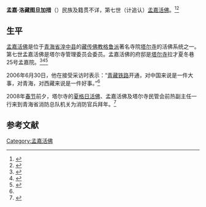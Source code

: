 '''孟嘉·洛藏图旦加措'''（{{bd|？|||}}）民族及籍贯不详，第七世（计追认）[[孟嘉活佛|孟嘉活佛]]。<ref>{{Cite web |url=http://jy.zgfj.cn/Article.asp?act=read&ClassID=3&ReadID=2229 |title=塔尔寺（文摘），中国佛教交友网，2008-06-09 |access-date=2014-05-05 |archive-date=2014-05-04 |archive-url=https://web.archive.org/web/20140504191249/http://jy.zgfj.cn/Article.asp?act=read&ClassID=3&ReadID=2229 |dead-url=yes }}</ref><ref>{{Cite web |url=http://zx.findart.com.cn/8618737-zx.html |title=夏有彩先生与青海塔尔寺第七世孟嘉活佛•洛藏图旦加措合影，搜艺搜，2008-12-02 |accessdate=2014-05-05 |archive-date=2016-03-05 |archive-url=https://web.archive.org/web/20160305085246/http://zx.findart.com.cn/8618737-zx.html |dead-url=no }}</ref>

==生平==
[[孟嘉活佛|孟嘉活佛]]是位于[[青海省|青海省]][[湟中县|湟中县]]的[[藏传佛教|藏传佛教]][[格鲁派|格鲁派]]著名寺院[[塔尔寺|塔尔寺]]的活佛系统之一。第七世孟嘉活佛是塔尔寺管理委员会委员。孟嘉活佛的府邸是[[塔尔寺|塔尔寺]]拉才夏冬巷25号孟嘉院。<ref name=wangyi>{{Cite web |url=http://news.163.com/06/0701/10/2KUIR7S800011VI3.html |title=洛藏图旦尖措：对青海对西藏来说是一件好事，网易，2006-07-01 |access-date=2014-05-05 |archive-url=https://web.archive.org/web/20140505061613/http://news.163.com/06/0701/10/2KUIR7S800011VI3.html |archive-date=2014-05-05 |dead-url=yes }}</ref><ref>{{Cite web |url=http://news.sohu.com/20060725/n244445661.shtml |title=土族风情惹人醉 古教遗珠流异彩，搜狐，2006-07-25 |accessdate=2014-05-05 |archive-date=2014-05-05 |archive-url=https://web.archive.org/web/20140505054340/http://news.sohu.com/20060725/n244445661.shtml |dead-url=no }}</ref><ref>{{Cite web |url=http://www.cjw.com.cn/cjwh/wxtd/sw/201009/t20100925_16265.shtml |title=青海行记，长江水利网，2010-09-25 |access-date=2014-05-05 |archive-date=2014-05-05 |archive-url=https://web.archive.org/web/20140505053533/http://www.cjw.com.cn/cjwh/wxtd/sw/201009/t20100925_16265.shtml |dead-url=no }}</ref>

2006年6月30日，他在接受采访时表示：“[[青藏铁路|青藏铁路]]开通，对中国来说是一件大事，对青海，对西藏来说是一件好事。”<ref name=wangyi/>

2008年[[春节|春节]]前夕，塔尔寺的[[夏格日·昂旺图旦坚措|夏格日活佛]]、孟嘉活佛及塔尔寺民管会前热副主任一行来到青海省消防总队机关为消防官兵拜年。<ref>{{Cite web |url=http://119.china.com.cn/txt/txt/2008-01/31/content_2043027.htm |title=藏传佛教寺院塔尔寺活佛到青海消防总队拜年，中国消防在线，2008-01-31 |access-date=2014-05-05 |archive-url=https://web.archive.org/web/20140505104918/http://119.china.com.cn/txt/txt/2008-01/31/content_2043027.htm |archive-date=2014-05-05 |dead-url=yes }}</ref>

==参考文献==
{{reflist}}

[[Category:孟嘉活佛|Category:孟嘉活佛]]